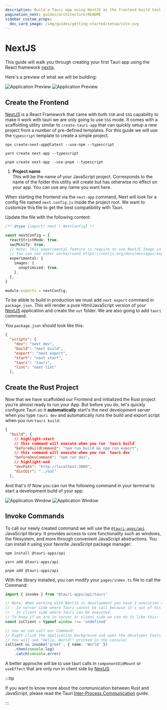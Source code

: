 ```yaml
---
description: Build a Tauri app using NextJS as the frontend build tool
pagination_next: guides/architecture/README
sidebar_custom_props:
  doc_card_image: /img/guides/getting-started/setup/vite.svg
---
```



# NextJS

This guide will walk you through creating your first Tauri app using the React framework [nextjs].

<Intro />

Here's a preview of what we will be building:

![Application Preview](./next-light.png#gh-light-mode-only)
![Application Preview](./next-dark.png#gh-dark-mode-only)

## Create the Frontend

[NextJS] is a React Framework that came with both `SSR` and `SSG` capability to make it work with tauri we are only going to use `SSG` mode.
It comes with a scaffolding utility similar to `create-tauri-app` that can quickly setup a new project from a number of pre-defined templates.
For this guide we will use the `typescript` template to create a simple project.

<Tabs groupId="package-manager">
  <TabItem value="npm" label="npm" default>

```shell
npx create-next-app@latest --use-npm --typescript
```

  </TabItem>
  <TabItem value="yarn" label="yarn">

```shell
yarn create next-app --typescript
```

  </TabItem>
  <TabItem value="pnpm" label="pnpm">

```shell
pnpm create next-app --use-pnpm --typescript
```

  </TabItem>
</Tabs>

1. **Project name**  
   This will be the name of your JavaScript project. Corresponds to the name of the folder this utility will create but has otherwise no effect on your app. You can use any name you want here.

When starting the frontend via the `next-app` command, Next will look for a config file named `next.config.js` inside the project root.
We want to customize this file to get the best compatibility with Tauri.

Update the file with the following content: 

```typescript title=next.config.js
/** @type {import('next').NextConfig} */

const nextConfig = {
  reactStrictMode: true,
  swcMinify: true,
  // Note: This experimental feature is require to use NextJS Image in SSG mode
  // You can see other workarround https://nextjs.org/docs/messages/export-image-api
  experimental: {
    images: {
      unoptimized: true,
    },
  },
}

module.exports = nextConfig;
```

To be abble to build in production we must add `next export` command in `package.json`.
This will render a pure Html/JavaScript version of your [NextJS] application and create the `out` folder.
We are also going to add `tauri` command.

You `package.json` should look like this:

```json title=package.json
{
  "scripts": {
    "dev": "next dev",
    "build": "next build",
    "export": "next export",
    "start": "next start",
    "tauri": "tauri",
    "lint": "next lint"
  },
```

## Create the Rust Project

<TauriInit destDirValue="../out" devPathValue="http://localhost:3000" />

Now that we have scaffolded our Frontend and initialized the Rust project you're almost ready to run your App.
But before you do, let's quickly configure Tauri so it **automatically** start's the next development server when you type `tauri dev` and automatically runs the build and export script when you run `tauri build`:

```json title=src-tauri/tauri.conf.json
{
  "build": {
    // highlight-start
    // this command will execute when you run `tauri build`
    "beforeBuildCommand": "npm run build && npm run export",
    // this command will execute when you run `tauri dev`
    "beforeDevCommand": "npm run dev",
    // highlight-end
    "devPath": "http://localhost:3000",
    "distDir": "../out"
  },
```

And that's it! Now you can run the following command in your terminal to start a development build of your app:

<Command name="dev" />

![Application Window](./next-dev-light.png#gh-light-mode-only)
![Application Window](./next-dev-dark.png#gh-dark-mode-only)

## Invoke Commands

<Commands />

To call our newly created command we will use the [`@tauri-apps/api`] JavaScript library. It provides access to core functionality such as windows, the filesystem, and more through convenient JavaScript abstractions. You can install it using your favorite JavaScript package manager:

<Tabs groupId="package-manager">
  <TabItem value="npm" label="npm" default>

```shell
npm install @tauri-apps/api
```

  </TabItem>
  <TabItem value="yarn" label="yarn">

```shell
yarn add @tauri-apps/api
```

  </TabItem>
  <TabItem value="pnpm" label="pnpm">

```shell
pnpm add @tauri-apps/api
```

  </TabItem>
</Tabs>

With the library installed, you can modify your `pages/index.ts` file to call the Command:

```typescript title=pages/index.tsx
import { invoke } from "@tauri-apps/api/tauri"

// Note: When working with NextJS in development you have 2 execution contexts:
// - In server side where Tauri cannot be call because it's out of his context.
// - In client side where Tauri can be executed.
// To know if we are in server or client side we can do it like this:
const isClient = typeof window !== 'undefined'

// now we can call our Command!
// Right-click the application background and open the developer tools.
// You will see "Hello, World!" printed in the console!
isClient && invoke('greet', { name: 'World' })
    .then(console.log)
    .catch(console.error)
```

A better approche will be to use tauri calls in `componentDidMount` or `useEffect` that are only run in client side by [NextJS]

:::tip

If you want to know more about the communication between Rust and JavaScript, please read the Tauri [Inter-Process Communication][inter-process-communication] guide.

:::

<!-- TODO: Show how you can add this and screenshots of what it looks like -->

[nextjs]: https://nextjs.org
[cargo]: https://doc.rust-lang.org/cargo/
[typescript]: https://www.typescriptlang.org
[prerequisites]: ../prerequisites.md
[`@tauri-apps/api`]: ../../../api/js/
[inter-process-communication]: ../../architecture/inter-process-communication/README.md
